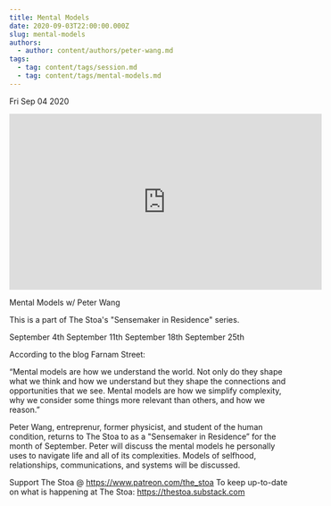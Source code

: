 ```yaml
---
title: Mental Models
date: 2020-09-03T22:00:00.000Z
slug: mental-models
authors:
  - author: content/authors/peter-wang.md
tags:
  - tag: content/tags/session.md
  - tag: content/tags/mental-models.md
---
```






Fri Sep 04 2020

<iframe width="560" height="315" src="https://www.youtube.com/embed/WqqPXH_g1sw" title="Mental Models w/ Peter Wang. September 4th, 2020" frameborder="0" allow="accelerometer; autoplay; clipboard-write; encrypted-media; gyroscope; picture-in-picture" allowfullscreen ></iframe>

Mental Models w/ Peter Wang

This is a part of The Stoa's "Sensemaker in Residence" series. 

September 4th
September 11th
September 18th
September 25th

According to the blog Farnam Street:

“Mental models are how we understand the world. Not only do they shape what we think and how we understand but they shape the connections and opportunities that we see. Mental models are how we simplify complexity, why we consider some things more relevant than others, and how we reason.”

Peter Wang, entreprenur, former physicist, and student of the human condition, returns to The Stoa to as a "Sensemaker in Residence” for the month of September. Peter will discuss the mental models he personally uses to navigate life and all of its complexities. Models of selfhood, relationships, communications, and systems will be discussed.

Support The Stoa @ https://www.patreon.com/the_stoa
To keep up-to-date on what is happening at The Stoa: https://thestoa.substack.com


